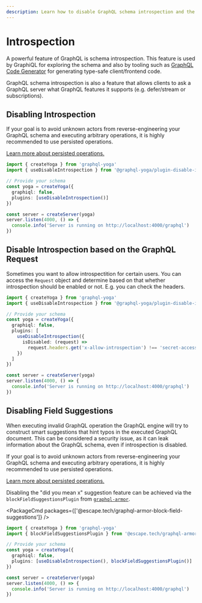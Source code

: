 ```yaml
---
description: Learn how to disable GraphQL schema introspection and the "did you mean x" suggestion feature.
---
```



# Introspection

A powerful feature of GraphQL is schema introspection.
This feature is used by GraphiQL for exploring the schema and also by tooling such as [GraphQL Code Generator](https://the-guild.dev/graphql/codegen) for generating type-safe client/frontend code.

GraphQL schema introspection is also a feature that allows clients to ask a GraphQL server what GraphQL features it supports (e.g. defer/stream or subscriptions).

## Disabling Introspection

<Callout>
  If your goal is to avoid unknown actors from reverse-engineering your GraphQL
  schema and executing arbitrary operations, it is highly recommended to use
  persisted operations.

[Learn more about persisted operations.](/v3/features/persisted-operations)

</Callout>

```ts "Disabling GraphQL schema introspection with a plugin" {7}
import { createYoga } from 'graphql-yoga'
import { useDisableIntrospection } from '@graphql-yoga/plugin-disable-introspection'

// Provide your schema
const yoga = createYoga({
  graphiql: false,
  plugins: [useDisableIntrospection()]
})

const server = createServer(yoga)
server.listen(4000, () => {
  console.info('Server is running on http://localhost:4000/graphql')
})
```

## Disable Introspection based on the GraphQL Request

Sometimes you want to allow introspectition for certain users.
You can access the `Request` object and determine based on that whether introspection should be enabled or not.
E.g. you can check the headers.

```ts "Disabling GraphQL schema introspection conditionally" {7}
import { createYoga } from 'graphql-yoga'
import { useDisableIntrospection } from '@graphql-yoga/plugin-disable-introspection'

// Provide your schema
const yoga = createYoga({
  graphiql: false,
  plugins: [
    useDisableIntrospection({
      isDisabled: (request) =>
        request.headers.get('x-allow-introspection') !== 'secret-access-key'
    })
  ]
})

const server = createServer(yoga)
server.listen(4000, () => {
  console.info('Server is running on http://localhost:4000/graphql')
})
```

## Disabling Field Suggestions

When executing invalid GraphQL operation the GraphQL engine will try to construct smart suggestions that hint typos in the executed GraphQL document.
This can be considered a security issue, as it can leak information about the GraphQL schema, even if introspection is disabled.

<Callout>
  If your goal is to avoid unknown actors from reverse-engineering your GraphQL
  schema and executing arbitrary operations, it is highly recommended to use
  persisted operations.

[Learn more about persisted operations.](/v3/features/persisted-operations)

</Callout>

Disabling the "did you mean x" suggestion feature can be achieved via the `blockFieldSuggestionsPlugin` from [`graphql-armor`](https://github.com/Escape-Technologies/graphql-armor).

<PackageCmd packages={['@escape.tech/graphql-armor-block-field-suggestions']} />

```ts filename="Disabling the 'did you mean x' suggestion feature with a plugin" {2, 7}
import { createYoga } from 'graphql-yoga'
import { blockFieldSuggestionsPlugin } from '@escape.tech/graphql-armor-block-field-suggestions'

// Provide your schema
const yoga = createYoga({
  graphiql: false,
  plugins: [useDisableIntrospection(), blockFieldSuggestionsPlugin()]
})

const server = createServer(yoga)
server.listen(4000, () => {
  console.info('Server is running on http://localhost:4000/graphql')
})
```

